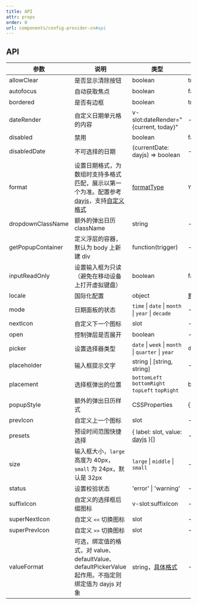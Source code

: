 ```yaml
---
title: API
attr: props
order: 0
url: components/config-provider-cn#api
---
```



## API

| 参数 | 说明 | 类型 | 默认值 | 版本 |
| --- | --- | --- | --- | --- |
| allowClear | 是否显示清除按钮 | boolean | true |  |
| autofocus | 自动获取焦点 | boolean | false |  |
| bordered | 是否有边框 | boolean | true |  |
| dateRender | 自定义日期单元格的内容 | v-slot:dateRender="{current, today}" | - |  |
| disabled | 禁用 | boolean | false |  |
| disabledDate | 不可选择的日期 | (currentDate: dayjs) => boolean | - |  |
| format | 设置日期格式，为数组时支持多格式匹配，展示以第一个为准。配置参考 [dayjs](https://day.js.org/docs/zh-CN/display/format)，支持[自定义格式](#components-date-picker-demo-format) | [formatType](#formattype) | `YYYY-MM-DD` |  |
| dropdownClassName | 额外的弹出日历 className | string | - |  |
| getPopupContainer | 定义浮层的容器，默认为 body 上新建 div | function(trigger) | - |  |
| inputReadOnly | 设置输入框为只读（避免在移动设备上打开虚拟键盘） | boolean | false |  |
| locale | 国际化配置 | object | [默认配置](https://github.com/vueComponent/ant-design-vue/blob/main/components/date-picker/locale/example.json) | - |
| mode | 日期面板的状态 | `time` \| `date` \| `month` \| `year` \| `decade` | - |  |
| nextIcon | 自定义下一个图标 | slot | - | 3.0 |
| open | 控制弹层是否展开 | boolean | - |  |
| picker | 设置选择器类型 | `date` \| `week` \| `month` \| `quarter` \| `year` | `date` | `quarter` |
| placeholder | 输入框提示文字 | string \| \[string, string] | - |  |
| placement | 选择框弹出的位置 | `bottomLeft` `bottomRight` `topLeft` `topRight` | bottomLeft | 3.3.0 |
| popupStyle | 额外的弹出日历样式 | CSSProperties | {} |  |
| prevIcon | 自定义上一个图标 | slot | - | 3.0 |
| presets | 预设时间范围快捷选择 | { label: slot, value: [dayjs](https://day.js.org/) }[] | - | 4.0 |
| size | 输入框大小，`large` 高度为 40px，`small` 为 24px，默认是 32px | `large` \| `middle` \| `small` | - |  |
| status | 设置校验状态 | 'error' \| 'warning' | - | 3.3.0 |
| suffixIcon | 自定义的选择框后缀图标 | v-slot:suffixIcon | - |  |
| superNextIcon | 自定义 `<<` 切换图标 | slot | - | 3.0 |
| superPrevIcon | 自定义 `>>` 切换图标 | slot | - | 3.0 |
| valueFormat | 可选，绑定值的格式，对 value、defaultValue、defaultPickerValue 起作用。不指定则绑定值为 dayjs 对象 | string，[具体格式](https://day.js.org/docs/zh-CN/display/format) | - |  |
